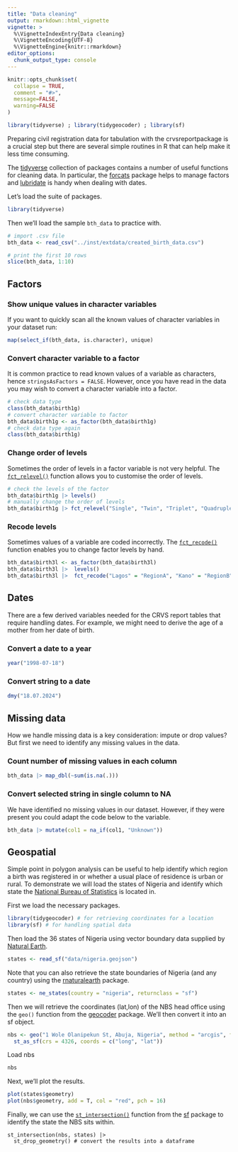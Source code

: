 ```yaml
---
title: "Data cleaning"
output: rmarkdown::html_vignette
vignette: >
  %\VignetteIndexEntry{Data cleaning}
  %\VignetteEncoding{UTF-8}
  %\VignetteEngine{knitr::rmarkdown}
editor_options: 
  chunk_output_type: console
---
```


```r
knitr::opts_chunk$set(
  collapse = TRUE,
  comment = "#>",
  message=FALSE, 
  warning=FALSE
)
```

```r
library(tidyverse) ; library(tidygeocoder) ; library(sf) 
```

Preparing civil registration data for tabulation with the crvsreportpackage is a crucial step but there are several simple routines in R that can help make it less time consuming.

The [tidyverse](https://www.tidyverse.org/) collection of packages contains a number of useful functions for cleaning data. In particular, the [forcats](https://forcats.tidyverse.org/index.html) package helps to manage factors and [lubridate](https://lubridate.tidyverse.org/) is handy when dealing with dates.

Let's load the suite of packages.

```r
library(tidyverse)
```

Then we'll load the sample `bth_data` to practice with.

```r
# import .csv file
bth_data <- read_csv("../inst/extdata/created_birth_data.csv")

# print the first 10 rows
slice(bth_data, 1:10)
```

## Factors
### Show unique values in character variables
If you want to quickly scan all the known values of character variables in your dataset run:
```r
map(select_if(bth_data, is.character), unique)
```

### Convert character variable to a factor
It is common practice to read known values of a variable as characters, hence `stringsAsFactors = FALSE`. However, once you have read in the data you may wish to convert a character variable into a factor.
```r
# check data type
class(bth_data$birth1g)
# convert character variable to factor
bth_data$birth1g <- as_factor(bth_data$birth1g)
# check data type again
class(bth_data$birth1g)
```

### Change order of levels
Sometimes the order of levels in a factor variable is not very helpful. The [`fct_relevel()`](https://forcats.tidyverse.org/reference/fct_relevel.html) function allows you to customise the order of levels.
```r
# check the levels of the factor
bth_data$birth1g |> levels()
# manually change the order of levels
bth_data$birth1g |> fct_relevel("Single", "Twin", "Triplet", "Quadruplet or higher") |> levels()
```

### Recode levels
Sometimes values of a variable are coded incorrectly. The [`fct_recode()`](https://forcats.tidyverse.org/reference/fct_recode.html) function enables you to change factor levels by hand.
```r
bth_data$birth3l <- as_factor(bth_data$birth3l)
bth_data$birth3l |>  levels()
bth_data$birth3l |>  fct_recode("Lagos" = "RegionA", "Kano" = "RegionB") %>% levels()
```

## Dates
There are a few derived variables needed for the CRVS report tables that require handling dates. For example, we might need to derive the age of a mother from her date of birth.

### Convert a date to a year
```r
year("1998-07-18")
```

### Convert string to a date
```r
dmy("18.07.2024")
```

## Missing data
How we handle missing data is a key consideration: impute or drop values? But first we need to identify any missing values in the data.

### Count number of missing values in each column
```r
bth_data |> map_dbl(~sum(is.na(.)))
```

### Convert selected string in single column to NA
We have identified no missing values in our dataset. However, if they were present you could adapt the code below to the variable.
```r
bth_data |> mutate(col1 = na_if(col1, "Unknown"))
```

## Geospatial
Simple point in polygon analysis can be useful to help identify which region a birth was registered in or whether a usual place of residence is urban or rural. To demonstrate we will load the states of Nigeria and identify which state the [National Bureau of Statistics](https://nigerianstat.gov.ng/) is located in.

First we load the necessary packages.
```r
library(tidygeocoder) # for retrieving coordinates for a location
library(sf) # for handling spatial data
```

Then load the 36 states of Nigeria using vector boundary data supplied by [Natural Earth](https://www.naturalearthdata.com).
```r
states <- read_sf("data/nigeria.geojson")
```

Note that you can also retrieve the state boundaries of Nigeria (and any country) using the [rnaturalearth](https://docs.ropensci.org/rnaturalearth/) package.
```r
states <- ne_states(country = "nigeria", returnclass = "sf")
```

Then we will retrieve the coordinates (lat,lon) of the NBS head office using the `geo()` function from the [geocoder](https://jessecambon.github.io/tidygeocoder/index.html) package. We'll then convert it into an sf object.

```r
nbs <- geo("1 Wole Olanipekun St, Abuja, Nigeria", method = "arcgis", full_results = FALSE) |> 
  st_as_sf(crs = 4326, coords = c("long", "lat"))
```

Load nbs

```r
nbs
```

Next, we'll plot the results.
```r
plot(states$geometry)
plot(nbs$geometry, add = T, col = "red", pch = 16)
```

Finally, we can use the [`st_intersection()`](https://r-spatial.github.io/sf/reference/geos_binary_ops.html) function from the [sf](https://r-spatial.github.io/sf/index.html) package to identify the state the NBS sits within.

```
st_intersection(nbs, states) |> 
  st_drop_geometry() # convert the results into a dataframe
```

